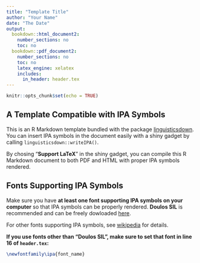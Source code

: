 ```yaml
---
title: "Template Title"
author: "Your Name"
date: "The Date"
output:
  bookdown::html_document2:
    number_sections: no
    toc: no
  bookdown::pdf_document2:
    number_sections: no
    toc: no
    latex_engine: xelatex
    includes:
      in_header: header.tex
---
```


```r
knitr::opts_chunk$set(echo = TRUE)
```

## A Template Compatible with IPA Symbols

This is an R Markdown template bundled with the package [linguisticsdown](https://liao961120.github.io/linguisticsdown).
You can insert IPA symbols in the document easily with a shiny gadget by calling `linguisticsdown::writeIPA()`.

By chosing "**Support LaTeX**" in the shiny gadget, you can compile this R Markdown document to both PDF and HTML with proper IPA symbols rendered.

## Fonts Supporting IPA Symbols

Make sure you have **at least one font supporting IPA symbols on your computer** so that IPA symbols can be properly rendered.
**Doulos SIL** is recommended and can be freely dowloaded [here](https://software.sil.org/doulos/download/).

For other fonts supporting IPA symbols, see [wikipedia](https://en.wikipedia.org/wiki/International_Phonetic_Alphabet#Typefaces) for details.

**If you use fonts other than "Doulos SIL", make sure to set that font in line 16 of `header.tex`:**

```tex
\newfontfamily\ipa{font_name} 
```



